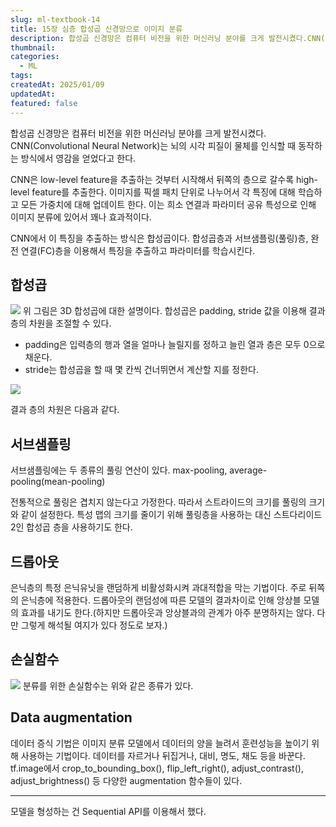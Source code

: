 ```yaml
---
slug: ml-textbook-14
title: 15장 심층 합성곱 신경망으로 이미지 분류
description: 합성곱 신경망은 컴퓨터 비전을 위한 머신러닝 분야를 크게 발전시켰다.CNN(Convolutional Neural Network)는 뇌의 시각 피질이 물체를 인식할 때 동작하는 방식에서 영감을 얻었다고 한다.
thumbnail: 
categories:
  - ML
tags: 
createdAt: 2025/01/09
updatedAt: 
featured: false
---
```

합성곱 신경망은 컴퓨터 비전을 위한 머신러닝 분야를 크게 발전시켰다.
CNN(Convolutional Neural Network)는 뇌의 시각 피질이 물체를 인식할 때 동작하는 방식에서 영감을 얻었다고 한다.

CNN은 low-level feature을 추출하는 것부터 시작해서 뒤쪽의 층으로 갈수록 high-level feature를 추출한다. 이미지를 픽셀 패치 단위로 나누어서 각 특징에 대해 학습하고 모든  가중치에 대해 업데이트 한다.
이는 희소 연결과 파라미터 공유 특성으로 인해 이미지 분류에 있어서 꽤나 효과적이다. 

CNN에서 이 특징을 추출하는 방식은 합성곱이다. 합성곱층과 서브샘플링(풀링)층, 완전 연결(FC)층을 이용해서 특징을 추출하고 파라미터를 학습시킨다.

## 합성곱
![](https://velog.velcdn.com/images/jinsoolve/post/d72b22f5-dc43-430f-965e-6adb7e3d8bd9/image.png)
위 그림은 3D 합성곱에 대한 설명이다. 합성곱은 padding, stride 값을 이용해 결과 층의 차원을 조절할 수 있다.
- padding은 입력층의 행과 열을 얼마나 늘릴지를 정하고 늘린 열과 층은 모두 0으로 채운다.
- stride는 합성곱을 할 때 몇 칸씩 건너뛰면서 계산할 지를 정한다.

![](https://velog.velcdn.com/images/jinsoolve/post/6c07df95-e323-42fa-9bfd-66567ec9d578/image.png)

결과 층의 차원은 다음과 같다.

## 서브샘플링
서브샘플링에는 두 종류의 풀링 연산이 있다. 
max-pooling, average-pooling(mean-pooling)

전통적으로 풀링은 겹치지 않는다고 가정한다. 따라서 스트라이드의 크기를 풀링의 크기와 같이 설정한다.
특성 맵의 크기를 줄이기 위해 풀링층을 사용하는 대신 스트다리이드 2인 합성곱 층을 사용하기도 한다.

## 드롭아웃
은닉층의 특정 은닉유닛을 랜덤하게 비활성화시켜 과대적합을 막는 기법이다. 주로 뒤쪽의 은닉층에 적용한다.
드롭아웃의 랜덤성에 따른 모델의 결과차이로 인해 앙상블 모델의 효과를 내기도 한다.(하지만 드롭아웃과 앙상블과의 관계가 아주 분명하지는 않다. 다만 그렇게 해석될 여지가 있다 정도로 보자.)

## 손실함수
![](https://velog.velcdn.com/images/jinsoolve/post/90f74a8b-ef16-4fc7-9238-89d2d9924be0/image.png)
분류를 위한 손실함수는 위와 같은 종류가 있다.

## Data augmentation
데이터 증식 기법은 이미지 분류 모델에서 데이터의 양을 늘려서 훈련성능을 높이기 위해 사용하는 기법이다.
데이터를 자르거나 뒤집거나, 대비, 명도, 채도 등을 바꾼다.
tf.image에서 crop_to_bounding_box(), flip_left_right(), adjust_contrast(), adjust_brightness() 등 다양한 augmentation 함수들이 있다.


---
모델을 형성하는 건 Sequential API를 이용해서 했다.